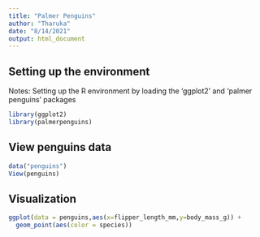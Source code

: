 ---
title: "Palmer Penguins"
author: "Tharuka"
date: "8/14/2021"
output: html_document
---

## Setting up the environment
Notes: Setting up the R environment by loading the 'ggplot2' and 'palmer penguins' packages

```{r - loading ggplot and palmer penguins libraries}
library(ggplot2)
library(palmerpenguins)
```

## View penguins data

```{r - view penguins data in tabular format}
data("penguins")
View(penguins)
```

## Visualization

```{r - visualization of data}
ggplot(data = penguins,aes(x=flipper_length_mm,y=body_mass_g)) +
  geom_point(aes(color = species))
```



